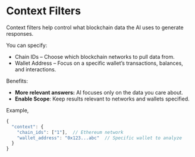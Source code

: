 # Context Filters

Context filters help control what blockchain data the AI uses to generate responses. 

You can specify:

- Chain IDs – Choose which blockchain networks to pull data from.
- Wallet Address – Focus on a specific wallet’s transactions, balances, and interactions.

Benefits: 

- **More relevant answers:** AI focuses only on the data you care about.
- **Enable Scope**: Keep results relevant to networks and wallets specified.

Example,

```jsx
{
  "context": {
    "chain_ids": ["1"],  // Ethereum network
    "wallet_address": "0x123...abc"  // Specific wallet to analyze
  }
}
```